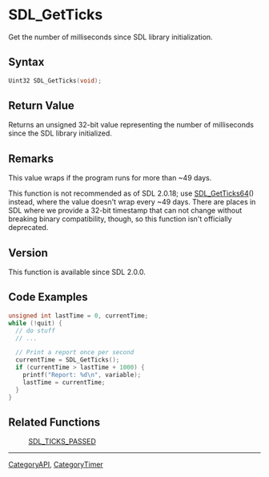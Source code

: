 = SDL_GetTicks =

Get the number of milliseconds since SDL library initialization.

== Syntax ==

<syntaxhighlight lang='c'>
Uint32 SDL_GetTicks(void);
</syntaxhighlight>

== Return Value ==

Returns an unsigned 32-bit value representing the number of milliseconds
since the SDL library initialized.

== Remarks ==

This value wraps if the program runs for more than ~49 days.

This function is not recommended as of SDL 2.0.18; use [[SDL_GetTicks64]]()
instead, where the value doesn't wrap every ~49 days. There are places in
SDL where we provide a 32-bit timestamp that can not change without
breaking binary compatibility, though, so this function isn't officially
deprecated.

== Version ==

This function is available since SDL 2.0.0.

== Code Examples ==

<syntaxhighlight lang='c++'>
unsigned int lastTime = 0, currentTime;
while (!quit) {
  // do stuff
  // ...

  // Print a report once per second
  currentTime = SDL_GetTicks();
  if (currentTime > lastTime + 1000) {
    printf("Report: %d\n", variable);
    lastTime = currentTime;
  }
}
</syntaxhighlight>

== Related Functions ==

:[[SDL_TICKS_PASSED]]

----
[[CategoryAPI]], [[CategoryTimer]]


